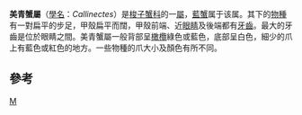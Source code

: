 {{Automatic taxobox
| taxon = Callinectes
| image = Blue crab on market in Piraeus - Callinectes sapidus Rathbun 20020819-317.jpg
| image_caption = [[藍蟹|藍蟹]]
| authority = [[史蒂波生|Stimpson]], 1860<ref name="ITIS">{{ITIS|ID=98695|taxon=''Callinectes''}}</ref>
| subdivision_ranks = [[種|種]] <ref name="ITIS"/><ref>{{cite journal en|journal=Marine Biology|year=2007|volume=150|pages=1265–74|doi=10.1007/s00227-006-0437-7|title=Molecular phylogeny of the American ''Callinectes'' Stimpson, 1860 (Brachyura: Portunidae), based on two partial mitochondrial genes|author=Rafael Robles, Christoph D. Schubart, Jesús E. Conde, Carlos Carmona-Suárez, Fernando Alvarez, José L. Villalobos & Darryl L. Felder|url=http://www.springerlink.com/content/e66th102k51116x2/}}{{Dead link|date=2020年3月 |bot=InternetArchiveBot |fix-attempted=yes }}</ref>
| subdivision =
* ''C. affinis''
* ''C. arcuatus''
* ''C. bellicosus''
* ''C. bocourti''
* ''C. danae''
* ''C. exasperatus''
* ''C. larvatus''
* ''C. maracaiboensis''
* ''C. marginatus''
* ''C. ornatus''
* ''C. rathbunae''
* [[藍蟹|藍蟹]] ''C. sapidus''
* [[小藍蟹|小藍蟹]] ''C. similis''
* ''C. toxotes''
}}

'''美青蟹屬'''（[[學名|學名]]：''Callinectes''）是[[梭子蟹科|梭子蟹科]]的一[[屬|屬]]，[[藍蟹|藍蟹]]属于该属。其下的[[物種|物種]]有一對扁平的步足，甲殼扁平而闊，甲殼前端、近[[眼睛|眼睛]]及後端都有[[牙齒|牙齒]]。最大的牙齒是位於眼睛之間。美青蟹屬一般背部呈[[橄欖|橄欖]]綠色或藍色，底部呈白色，細少的爪上有藍色或紅色的地方。一些物種的爪大小及顏色有所不同。

==參考==
{{reflist}}
{{Taxonbar}}

[[Category:美青蟹屬|M]]